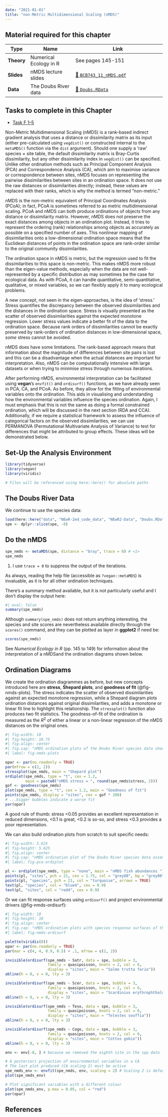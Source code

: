 ```yaml
---
date: "2021-01-01"
title: "non-Metric Multidimensional Scaling (nMDS)"
---
```


<!--- # Topic 11: non-Metric multidimensional scaling (nMDS) --->

::: callout-tip
## **Material required for this chapter**

| Type           | Name                                     | Link                                                                              |
|----------------|------------------------------------------|-----------------------------------------------------------------------------------|
| **Theory**     | Numerical Ecology in R                   | See pages 145-151                                                                 |
| **Slides**     | nMDS lecture slides                      | [💾 `BCB743_11_nMDS.pdf`](../slides/BCB743_11_nMDS.pdf)                           |
| **Data**       | The Doubs River data                     | [💾 `Doubs.RData`](../data/NEwR-2ed_code_data/NeWR2-Data/Doubs.RData)             |
:::

::: {.callout-important appearance="simple"}
## Tasks to complete in this Chapter

* [Task F 1--5](assessments/Task_F.qmd)
:::

Non-Metric Multidimensional Scaling (nMDS) is a rank-based indirect gradient analysis that uses a distance or dissimilarity matrix as its input (either pre-calculated using `vegdist()` or constructed internal to the `metaMDS()` function via the `dist` argument). Should one supply a 'raw' species × site table, the default dissimilarity matrix is Bray-Curtis dissimilarity, but any other dissimilarity index in `vegdist()` can be specified. Unlike other ordination methods such as Principal Component Analysis (PCA) and Correspondence Analysis (CA), which aim to maximise variance or correspondence between sites, nMDS focuses on representing the pairwise dissimilarities between sites in an ordination space. It does not use the raw distances or dissimilarities directly; instead, these values are replaced with their ranks, which is why the method is termed "non-metric."

nMDS is the non-metric equivalent of Principal Coordinates Analysis (PCoA); in fact, PCoA is sometimes referred to as metric multidimensional scaling. PCoA and nMDS can both produce ordinations of objects from any distance or dissimilarity matrix. However, nMDS does not preserve the exact distances among objects in an ordination plot. Instead, it tries to represent the ordering (rank) relationships among objects as accurately as possible on a specified number of axes. This nonlinear mapping of dissimilarities onto a low-dimensional ordination space means that the Euclidean distances of points in the ordination space are rank-order similar to the original community dissimilarities.

The ordination space in nMDS is metric, but the regression used to fit the dissimilarities to this space is non-metric. This makes nMDS more robust than the eigen-value methods, especially when the data are not well-represented by a specific distribution as may sometimes be the case for ecological data. As with PCoA, it can handle quantitative, semi-quantitative, qualitative, or mixed variables, so we can flexibly apply it to many ecological problems.

A new concept, not seen in the eigen-approaches, is the idea of 'stress.' Stress quantifies the discrepancy between the observed dissimilarities and the distances in the ordination space. Stress is visually presented as the scatter of observed dissimilarities against the expected monotone regression. Lower stress values indicate a better fit of the data to the ordination space. Because rank orders of dissimilarities cannot be exactly preserved by rank-orders of ordination distances in low-dimensional space, *some* stress cannot be avoided.

nMDS does have some limitations. The rank-based approach means that information about the magnitude of differences between site pairs is lost and this can be a disadvantage when the actual distances are important for interpretation. Also, nMDS can be computationally intensive with large datasets or when trying to minimise stress through numerous iterations.

After performing nMDS, environmental interpretation can be facilitated using **vegan**'s `envfit()` and `ordisurf()` functions, as we have already seen in PCA, CA, and PCoA. As before, they allow for the fitting of environmental variables onto the ordination. This aids in visualising and understanding how the environmental variables influence the species ordination. Again, I must emphasis that this is not the same as doing a formal constrained ordination, which will be discussed in the next section (RDA and CCA). Additionally, if we require a statistical framework to assess the influence of categorical factors on the observed dissimilarities, we can use PERMANOVA (Permutational Multivariate Analysis of Variance) to test for differences that might be attributed to group effects. These ideas will be demonstrated below.

## Set-Up the Analysis Environment

```r
library(tidyverse)
library(vegan)
library(viridis)

# Files will be referenced using here::here() for absolute paths
```

## The Doubs River Data

We continue to use the species data:

```r
load(here::here("data", "NEwR-2ed_code_data", "NEwR2-Data", "Doubs.RData"))
spe <- dplyr::slice(spe, -8)
```

## Do the nMDS

```r
spe_nmds <- metaMDS(spe, distance = "bray", trace = 0) # <1>
spe_nmds
```
1. I use `trace = 0` to suppress the output of the iterations.

As always, reading the help file (accessible as `?vegan::metaMDS`) is invaluable, as it is for all other ordination techniques. 

There's a summary method available, but it is not particularly useful and I don't display the output here:

```r
#| eval: false
summary(spe_nmds)
```
Although `summary(spe_nmds)` does not return anything interesting, the species and site scores are nevertheless available directly through the `scores()` command, and they can be plotted as layer in **ggplot2** if need be:

```r
scores(spe_nmds)
```

See *Numerical Ecology in R* (pp. 145 to 149) for information about the interpretation of a nMDSand the ordination diagrams shown below.

## Ordination Diagrams

We create the ordination diagrammes as before, but new concepts introduced here are **stress**, **Shepard plots**, and **goodness of fit** (@fig-nmds-plots). The stress indicates the scatter of observed dissimilarities against an expected monotone regression, while a Shepard diagram plots ordination distances against original dissimilarities, and adds a monotone or linear fit line to highlight this relationship. The `stressplot()` function also produces two fit statistics. The goodness-of-fit of the ordination is measured as the $R^{2}$ of either a linear or a non-linear regression of the nMDS distances on the original ones.

```r
#| fig-width: 10
#| fig-height: 10.75 
#| fig.align: center
#| fig.cap: "nMDS ordination plots of the Doubs River species data showing a Shepard plot (top, left), the ordination diagram (top, right), and goodness of fit (bottom, right)."
#| label: fig-nmds-plots

opar <- par(no.readonly = TRUE)
par(mfrow = c(2, 2))
stressplot(spe_nmds, main = "Shepard plot")
ordiplot(spe_nmds, type = "t", cex = 1.2,
         main = paste0("nMDS stress = ", round(spe_nmds$stress, 2)))
gof <- goodness(spe_nmds)
plot(spe_nmds, type = "t", cex = 1.2, main = "Goodness of fit")
points(spe_nmds, display = "sites", cex = gof * 200)
# ...bigger bubbles indicate a worse fit
par(opar)
```

A good rule of thumb: stress <0.05 provides an excellent representation in reduced dimensions, <0.1 is great, <0.2 is so-so, and stress <0.3 provides a poor representation.

We can also build ordination plots from scratch to suit specific needs:

```r
#| fig-width: 5.625
#| fig-height: 5.625 
#| fig.align: center
#| fig.cap: "nMDS ordination plot of the Doubs River species data assembled from scratch."
#| label: fig-pca-ordiplot

pl <- ordiplot(spe_nmds, type = "none", main = "nMDS fish abundances ")
points(pl, "sites", pch = 21, cex = 1.75, col = "grey80", bg = "grey80")
points(pl, "species", pch = 21, col = "turquoise", arrows = TRUE)
text(pl, "species", col = "blue4", cex = 0.9)
text(pl, "sites", col = "red4", cex = 0.9)
```

Or we can fit response surfaces using `ordisurf()` and project environmental drivers (@fig-nmds-ordisurf):

```r
#| fig-width: 10
#| fig-height: 10
#| fig.align: center
#| fig.cap: "nMDS ordination plots with species response surfaces of the Doubs River species data emphasising four species of fish: A) Satr, B) Scer, C) Teso, and D) Cogo. D) additionally has the environmental vectors projected on the plot, with the significant vectors shown in red."
#| label: fig-nmds-ordisurf

palette(viridis(8))
opar <- par(no.readonly = TRUE)
par(mar = c(4, 4, 0.9, 0.5) + .1, mfrow = c(2, 2))

invisible(ordisurf(spe_nmds ~ Satr, data = spe, bubble = 3,
                   family = quasipoisson, knots = 2, col = 6,
                   display = "sites", main = "Salmo trutta fario"))
abline(h = 0, v = 0, lty = 3)

invisible(ordisurf(spe_nmds ~ Scer, data = spe, bubble = 3,
                   family = quasipoisson, knots = 2, col = 6,
                   display = "sites", main = "Scardinius erythrophthalmus"))
abline(h = 0, v = 0, lty = 3)

invisible(ordisurf(spe_nmds ~ Teso, data = spe, bubble = 3,
                   family = quasipoisson, knots = 2, col = 6,
                   display = "sites", main = "Telestes souffia"))
abline(h = 0, v = 0, lty = 3)

invisible(ordisurf(spe_nmds ~ Cogo, data = spe, bubble = 3,
                   family = quasipoisson, knots = 2, col = 6,
                   display = "sites", main = "Cottus gobio"))
abline(h = 0, v = 0, lty = 3)

env <- env[-8, ] # because we removed the eighth site in the spp data

# A posteriori projection of environmental variables in a CA
# The last plot produced (CA scaling 2) must be active
spe_nmds_env <- envfit(spe_nmds, env, scaling = 2) # Scaling 2 is default
plot(spe_nmds_env)

# Plot significant variables with a different colour
plot(spe_nmds_env, p.max = 0.05, col = "red")
par(opar)
```

## References

::: {#refs}
:::

